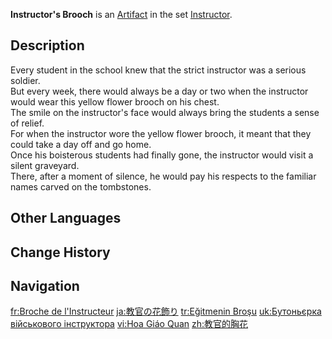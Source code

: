{{Artifact Infobox
|image = Item Instructor's Brooch.png
|set   = Instructor
|piece = Flower of Life
}}
{{Description|Whenever the instructor wore this brooch, it meant there would be no training sessions that day.}}
'''Instructor's Brooch''' is an [[Artifact]] in the set [[Instructor]].

==Description==
Every student in the school knew that the strict instructor was a serious soldier.<br>But every week, there would always be a day or two when the instructor would wear this yellow flower brooch on his chest.<br>The smile on the instructor's face would always bring the students a sense of relief.<br>For when the instructor wore the yellow flower brooch, it meant that they could take a day off and go home.<br>Once his boisterous students had finally gone, the instructor would visit a silent graveyard.<br>There, after a moment of silence, he would pay his respects to the familiar names carved on the tombstones.

==Other Languages==
{{Other Languages
|en      = Instructor's Brooch
|zhs     = 教官的胸花
|zhs_rm  = Jiàoguān de Xiōnghuā
|zht     = 教官的胸花
|zht_rm  = Jiàoguān de Xiōnghuā
|zh_tl   = Instructor's Brooch
|ja      = 教官の花飾り
|ja_rm   = Kyoukan no Hanakazari
|ja_tl   = Instructor's Floral Ornament
|ko      = 교관의 브로치
|ko_rm   = Gyogwan-ui Beurochi
|ko_tl   = Instructor's Brooch
|es      = Broche del Instructor
|es_tl   = Instructor's Brooch
|fr      = Broche de l'Instructeur
|fr_tl   = Brooch of the Instructor
|ru      = Брошь инструктора
|ru_tl   = Instructor's Brooch
|th      = Instructor's Brooch
|vi      = Hoa Giáo Quan
|vi_tl   = Instructor's Flower
|de      = Ausbilderbrosche
|de_tl   = Instructor's Brooch
|id      = Instructor's Brooch
|pt      = Broche de Instrutor
|pt_tl   = 
|tr      = Eğitmenin Broşu
|tr_tl   = Instructor's Brooch
|it      = Fermaglio dell'istruttore
|it_tl   = 
}}

==Change History==
{{Change History|1.0}}

==Navigation==
{{Artifact Set Navbox|Instructor}}

[[fr:Broche de l'Instructeur]]
[[ja:教官の花飾り]]
[[tr:Eğitmenin Broşu]]
[[uk:Бутоньєрка військового інструктора]]
[[vi:Hoa Giáo Quan]]
[[zh:教官的胸花]]